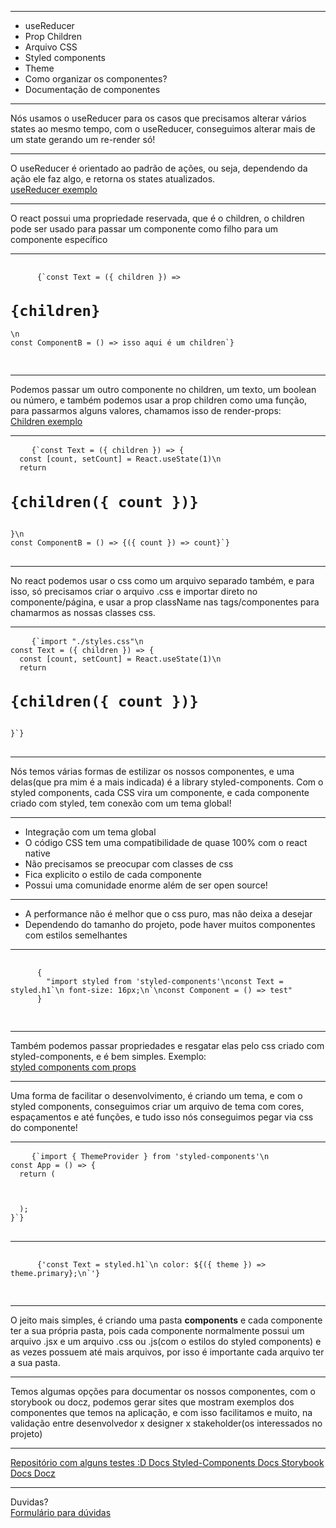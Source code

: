 

<Intro title="Componentes parte 2" image="coding" />

---

<Slide title="O que vamos ver hoje?">
  <ul>
    <Appear>
      <li>useReducer</li>
      <li>Prop Children</li>
      <li>Arquivo CSS</li>
      <li>Styled components</li>
      <li>Theme</li>
      <li>Como organizar os componentes?</li>
      <li>Documentação de componentes</li>
    </Appear>
  </ul>
</Slide>

---

<Slide title="useReducer">
  <span>
    Nós usamos o useReducer para os casos que precisamos alterar vários states
    ao mesmo tempo, com o useReducer, conseguimos alterar mais de um state
    gerando um re-render só!
  </span>
</Slide>

---

<Slide title="useReducer">
  <span>
    O useReducer é orientado ao padrão de ações, ou seja, dependendo da ação ele
    faz algo, e retorna os states atualizados.
    <br />
    <a
      href="https://codesandbox.io/s/use-reducer-example-2681n?file=/src/App.js"
      target="_blank"
    >
      useReducer exemplo
    </a>
  </span>
</Slide>

---

<Slide title="Propriedade children">
  <span>
    O react possui uma propriedade reservada, que é o children, o children pode
    ser usado para passar um componente como filho para um componente específico
  </span>
</Slide>

---

<Slide title="prop children - Exemplo">
  <pre>
    <code>
      {`const Text = ({ children }) => <h1>{children}</h1>\n
const ComponentB = () => <Text>isso aqui é um children</Text>`}
    </code>
  </pre>
</Slide>

---

<Slide title="Propriedade children">
  <span>
    Podemos passar um outro componente no children, um texto, um boolean ou
    número, e também podemos usar a prop children como uma função, para
    passarmos alguns valores, chamamos isso de render-props:
    <br />
    <a href="https://codesandbox.io/s/children-with-function-yz0ew">
      Children exemplo
    </a>
  </span>
</Slide>

---

<Slide title="Propriedade children">
  <pre>
    <code>{`const Text = ({ children }) => {
  const [count, setCount] = React.useState(1)\n 
  return <h1>{children({ count })}</h1>
}\n
const ComponentB = () => <Text>{({ count }) => count}</Text>`}</code>
  </pre>
</Slide>

---

<Slide title="Arquivo CSS">
  <span>
    No react podemos usar o css como um arquivo separado também, e para isso, só
    precisamos criar o arquivo .css e importar direto no componente/página, e
    usar a prop className nas tags/componentes para chamarmos as nossas classes
    css.
  </span>
</Slide>

---

<Slide title="Arquivo CSS - exemplo">
  <pre>
    <code>{`import "./styles.css"\n
const Text = ({ children }) => {
  const [count, setCount] = React.useState(1)\n 
  return <h1>{children({ count })}</h1>
}`}</code>
  </pre>
</Slide>

---

<Slide title="Styled-components">
  <span>
    Nós temos várias formas de estilizar os nossos componentes, e uma delas(que
    pra mim é a mais indicada) é a library styled-components. Com o styled
    components, cada CSS vira um componente, e cada componente criado com
    styled, tem conexão com um tema global!
  </span>
</Slide>

---

<Slide title="Styled-components - Prós">
  <ul>
    <li>Integração com um tema global</li>
    <li>
      O código CSS tem uma compatibilidade de quase 100% com o react native
    </li>
    <li>Não precisamos se preocupar com classes de css</li>
    <li>Fica explicito o estilo de cada componente</li>
    <li>Possui uma comunidade enorme além de ser open source!</li>
  </ul>
</Slide>

---

<Slide title="Styled-components - Contras">
  <ul>
    <li>A performance não é melhor que o css puro, mas não deixa a desejar</li>
    <li>
      Dependendo do tamanho do projeto, pode haver muitos componentes com
      estilos semelhantes
    </li>
  </ul>
</Slide>

---

<Slide title="Styled-components - exemplo">
  <pre>
    <code>
      {
        "import styled from 'styled-components'\nconst Text = styled.h1`\n font-size: 16px;\n`\nconst Component = () => <Text>test</Text>"
      }
    </code>
  </pre>
</Slide>

---

<Slide title="Styled-components - Props">
  <span>
    Também podemos passar propriedades e resgatar elas pelo css criado com
    styled-components, e é bem simples. Exemplo: <br />
    <a
      href="https://codesandbox.io/s/styled-components-prop-example-gbv42?file=/src/App.js"
      target="_blank"
    >
      styled components com props
    </a>
  </span>
</Slide>

---

<Slide title="Styled-components - Theme">
  <span>
    Uma forma de facilitar o desenvolvimento, é criando um tema, e com o styled
    components, conseguimos criar um arquivo de tema com cores, espaçamentos e
    até funções, e tudo isso nós conseguimos pegar via css do componente!
  </span>
</Slide>

---

<Slide title="Styled-components - Theme">
  <pre>
    <code>{`import { ThemeProvider } from 'styled-components'\n
const App = () => {
  return (
    <ThemeProvider theme={{ primary: "#000" }}>
      <App />
    </ThemeProvider>
  );
}`}</code>
  </pre>
</Slide>

---

<Slide title="Styled-components - Theme">
  <pre>
    <code>
      {'const Text = styled.h1`\n color: ${({ theme }) => theme.primary};\n`'}
    </code>
  </pre>
</Slide>

---

<Slide title="Como organizar os componentes?">
  <span>
    O jeito mais simples, é criando uma pasta <b>components</b> e cada
    componente ter a sua própria pasta, pois cada componente normalmente possui
    um arquivo .jsx e um arquivo .css ou .js(com o estilos do styled components)
    e as vezes possuem até mais arquivos, por isso é importante cada arquivo ter
    a sua pasta.
  </span>
</Slide>

---

<Slide title="Documentação de componentes">
  <span>
    Temos algumas opções para documentar os nossos componentes, com o storybook
    ou docz, podemos gerar sites que mostram exemplos dos componentes que temos
    na aplicação, e com isso facilitamos e muito, na validação entre
    desenvolvedor x designer x stakeholder(os interessados no projeto)
  </span>
</Slide>

---

<Slide title="Referências">
  <a href="https://github.com/DavidDimon/awari-tests" target="_blank">
    Repositório com alguns testes :D
  </a>
  <a href="https://styled-components.com/docs" target="_blank">
    Docs Styled-Components
  </a>
  <a
    href="https://storybook.js.org/docs/react/get-started/introduction"
    target="_blank"
  >
    Docs Storybook
  </a>
  <a href="https://docz.site/" target="_blank">
    Docs Docz
  </a>
</Slide>

---

<Slide title="Isso é tudo pessoal!">
  Duvidas?
  <br />
  <a href="https://forms.gle/NE5p3juqxmDaXyj3A">Formulário para dúvidas</a>
</Slide>
